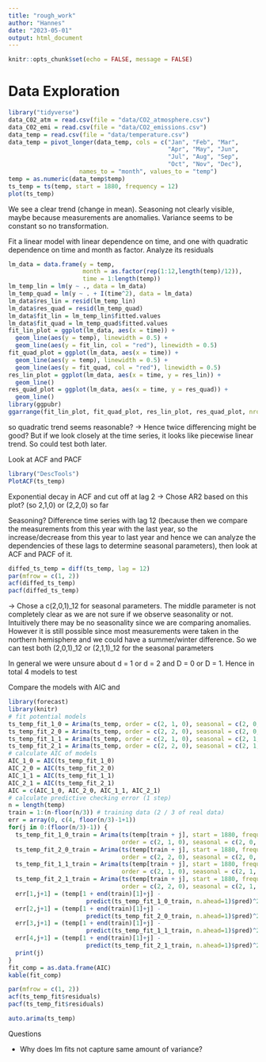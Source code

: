 ```yaml
---
title: "rough_work"
author: "Hannes"
date: "2023-05-01"
output: html_document
---
```


```r
knitr::opts_chunk$set(echo = FALSE, message = FALSE)
```

# Data Exploration

```r
library("tidyverse")
data_C02_atm = read.csv(file = "data/CO2_atmosphere.csv")
data_C02_emi = read.csv(file = "data/CO2_emissions.csv")
data_temp = read.csv(file = "data/temperature.csv")
data_temp = pivot_longer(data_temp, cols = c("Jan", "Feb", "Mar", 
                                             "Apr", "May", "Jun",
                                             "Jul", "Aug", "Sep", 
                                             "Oct", "Nov", "Dec"), 
                    names_to = "month", values_to = "temp")
temp = as.numeric(data_temp$temp)
ts_temp = ts(temp, start = 1880, frequency = 12)
plot(ts_temp)
```

We see a clear trend (change in mean). Seasoning not clearly visible, maybe because measurements are anomalies. Variance seems to be constant so no transformation.

Fit a linear model with linear dependence on time, and one with quadratic dependence on time and month as factor. Analyze its residuals

```r
lm_data = data.frame(y = temp, 
                     month = as.factor(rep(1:12,length(temp)/12)),
                     time = 1:length(temp))
lm_temp_lin = lm(y ~ ., data = lm_data)
lm_temp_quad = lm(y ~ . + I(time^2), data = lm_data)
lm_data$res_lin = resid(lm_temp_lin)
lm_data$res_quad = resid(lm_temp_quad)
lm_data$fit_lin = lm_temp_lin$fitted.values
lm_data$fit_quad = lm_temp_quad$fitted.values
fit_lin_plot = ggplot(lm_data, aes(x = time)) + 
  geom_line(aes(y = temp), linewidth = 0.5) +
  geom_line(aes(y = fit_lin, col = "red"), linewidth = 0.5)
fit_quad_plot = ggplot(lm_data, aes(x = time)) + 
  geom_line(aes(y = temp), linewidth = 0.5) +
  geom_line(aes(y = fit_quad, col = "red"), linewidth = 0.5)
res_lin_plot = ggplot(lm_data, aes(x = time, y = res_lin)) +
  geom_line()
res_quad_plot = ggplot(lm_data, aes(x = time, y = res_quad)) + 
  geom_line()
library(ggpubr)
ggarrange(fit_lin_plot, fit_quad_plot, res_lin_plot, res_quad_plot, nrow = 2, ncol = 2)
```

so quadratic trend seems reasonable? -> Hence twice differencing might be good? But if we look closely at the time series, it looks like piecewise linear trend. So could test both later.

Look at ACF and PACF

```r
library("DescTools")
PlotACF(ts_temp)
```

Exponential decay in ACF and cut off at lag 2 -> Chose AR2 based on this plot? (so 2,1,0) or (2,2,0) so far

Seasoning? Difference time series with lag 12 (because then we compare the measurements from this year with the last year, so the increase/decrease from this year to last year and hence we can analyze the dependencies of these lags to determine seasonal parameters), then look at ACF and PACF of it.

```r
diffed_ts_temp = diff(ts_temp, lag = 12)
par(mfrow = c(1, 2))
acf(diffed_ts_temp)
pacf(diffed_ts_temp)
```

-> Chose a c(2,0,1)_12 for seasonal parameters. The middle parameter is not completely clear as we are not sure if we observe seasonality or not. Intuitively there may be no seasonality since we are comparing anomalies. However it is still possible since most measurements were taken in the northern hemisphere and we could have a summer/winter difference. So we can test both (2,0,1)_12 or (2,1,1)_12 for the seasonal parameters

In general we were unsure about d = 1 or d = 2 and D = 0 or D = 1. Hence in total 4 models to test

Compare the models with AIC and 

```r
library(forecast)
library(knitr)
# fit potential models
ts_temp_fit_1_0 = Arima(ts_temp, order = c(2, 1, 0), seasonal = c(2, 0, 1))
ts_temp_fit_2_0 = Arima(ts_temp, order = c(2, 2, 0), seasonal = c(2, 0, 1))
ts_temp_fit_1_1 = Arima(ts_temp, order = c(2, 1, 0), seasonal = c(2, 1, 1))
ts_temp_fit_2_1 = Arima(ts_temp, order = c(2, 2, 0), seasonal = c(2, 1, 1))
# calculate AIC of models
AIC_1_0 = AIC(ts_temp_fit_1_0)
AIC_2_0 = AIC(ts_temp_fit_2_0)
AIC_1_1 = AIC(ts_temp_fit_1_1)
AIC_2_1 = AIC(ts_temp_fit_2_1)
AIC = c(AIC_1_0, AIC_2_0, AIC_1_1, AIC_2_1)
# calculate predictive checking error (1 step)
n = length(temp)
train = 1:(n-floor(n/3)) # training data (2 / 3 of real data)
err = array(0, c(4, floor(n/3)-1+1))
for(j in 0:(floor(n/3)-1)) {
  ts_temp_fit_1_0_train = Arima(ts(temp[train + j], start = 1880, frequency = 12), 
                                order = c(2, 1, 0), seasonal = c(2, 0, 1))
  ts_temp_fit_2_0_train = Arima(ts(temp[train + j], start = 1880, frequency = 12), 
                                order = c(2, 2, 0), seasonal = c(2, 0, 1))
  ts_temp_fit_1_1_train = Arima(ts(temp[train + j], start = 1880, frequency = 12), 
                                order = c(2, 1, 0), seasonal = c(2, 1, 1))
  ts_temp_fit_2_1_train = Arima(ts(temp[train + j], start = 1880, frequency = 12), 
                                order = c(2, 2, 0), seasonal = c(2, 1, 1))
  err[1,j+1] = (temp[1 + end(train)[1]+j] - 
                      predict(ts_temp_fit_1_0_train, n.ahead=1)$pred)^2
  err[2,j+1] = (temp[1 + end(train)[1]+j] - 
                      predict(ts_temp_fit_2_0_train, n.ahead=1)$pred)^2
  err[3,j+1] = (temp[1 + end(train)[1]+j] - 
                      predict(ts_temp_fit_1_1_train, n.ahead=1)$pred)^2
  err[4,j+1] = (temp[1 + end(train)[1]+j] - 
                      predict(ts_temp_fit_2_1_train, n.ahead=1)$pred)^2
  print(j)
}
fit_comp = as.data.frame(AIC)
kable(fit_comp)
```

```r
par(mfrow = c(1, 2))
acf(ts_temp_fit$residuals)
pacf(ts_temp_fit$residuals)
```


```r
auto.arima(ts_temp)
```


Questions

* Why does lm fits not capture same amount of variance? 